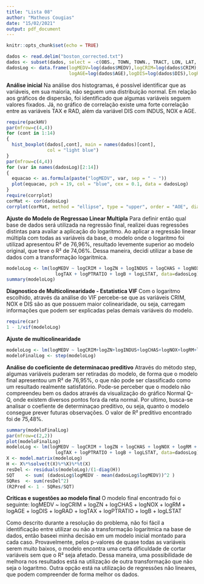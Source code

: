 ```yaml
---
title: "Lista 08"
author: "Matheus Cougias"
date: "15/02/2021"
output: pdf_document
---
```


```r
knitr::opts_chunk$set(echo = TRUE)
```
```r
dados <- read.delim("boston_corrected.txt")
dados <- subset(dados, select = -c(OBS., TOWN, TOWN., TRACT, LON, LAT, CMEDV))
dadosLog <- data.frame(logMEDV=log(dados$MEDV),logCRIM=log(dados$CRIM),logZN=log(dados$ZN+1),logINDUS=log(dados$INDUS),logCHAS=log(dados$CHAS+1),logNOX=log(dados$NOX),logRM=log(dados$RM),
                       logAGE=log(dados$AGE),logDIS=log(dados$DIS),logRAD=log(dados$RAD),logTAX=log(dados$TAX),logPTRATIO=log(dados$PTRATIO),logB=log(dados$B),logLSTAT=log(dados$LSTAT))
```
**Análise inicial**
Na análise dos histogramas, é possível identificar que as variáveis, em sua maioria, não seguem uma distribuição normal. Em relação aos gráficos de dispersão, foi identificado que algumas variáveis seguem valores fixados. Já, no gráfico de correlação existe uma forte correlação entre as variáveis TAX e RAD, além da variável DIS com INDUS, NOX e AGE.
```r
require(packHV)
par(mfrow=c(4,4))
for (cont in 1:14)
{
  hist_boxplot(dados[,cont], main = names(dados)[cont],
               col = "light blue")
}
par(mfrow=c(4,4))
for (var in names(dadosLog)[2:14])
{
  equacao <- as.formula(paste("logMEDV", var, sep = " ~ "))
  plot(equacao, pch = 19, col = "blue", cex = 0.1, data = dadosLog)
}
require(corrplot)
corMat <- cor(dadosLog)
corrplot(corMat, method = "ellipse", type = "upper", order = "AOE", diag=FALSE, addgrid.col=NA, outline=TRUE)
```
**Ajuste do Modelo de Regressao Linear Multipla**
Para definir então qual base de dados será utilizada na regressão final, realizei duas regressões distintas para avaliar a aplicação do logaritmo. Ao aplicar a regressão linear múltipla com todas as variáveis da base, o modelo onde o logaritmo foi utilizad apresentou R² de 76,96%, resultado levemente superior ao modelo original, que teve o R² de 74,06%. Dessa maneira, decidi utilizar a base de dados com a transformação logaritmica.
```r
modeloLog <- lm(logMEDV ~ logCRIM + logZN + logINDUS + logCHAS + logNOX + logRM + logAGE + logDIS + logRAD +
                  logTAX + logPTRATIO + logB + logLSTAT, data=dadosLog)
summary(modeloLog)
```
**Diagnostico de Multicolinearidade - Estatistica VIF**
Com o logaritmo escolhido, através da análise do VIF percebe-se que as variáveis CRIM, NOX e DIS são as que possuem maior colinearidade, ou seja, carregam informações que podem ser explicadas pelas demais variáveis do modelo.
```r
require(car)
1 - 1/vif(modeloLog)
```
**Ajuste de multicolinearidade**
```r
modeloLog <- lm(logMEDV ~ logCRIM+logZN+logINDUS+logCHAS+logNOX+logRM+logAGE+logDIS+logRAD+logTAX+logPTRATIO+logB+logLSTAT,data=dadosLog)
modeloFinalLog <- step(modeloLog)
```
**Análise do coeficiente de determinacao preditivo**
Através do método step, algumas variáveis puderam ser retiradas do modelo, de forma que o modelo final apresentou um R² de 76,95%, o que não pode ser classificado como um resultado realmente satisfatório. Pode-se perceber que o modelo não compreendeu bem os dados através da visualização do gráfico Normal Q-Q, onde existem diversos pontos fora da reta normal. Por ultimo, busca-se analisar o coefiente de determinaçao preditivo, ou seja, quanto o modelo consegue prever futuras observações. O valor de R² preditivo encontrado foi de 75,48%.
```r
summary(modeloFinalLog)
par(mfrow=c(2,2))
plot(modeloFinalLog)
modeloLog <- lm(logMEDV ~ logCRIM + logZN + logCHAS + logNOX + logRM + logAGE + logDIS + logRAD +
                  logTAX + logPTRATIO + logB + logLSTAT, data=dadosLog)
X <- model.matrix(modeloLog)
H <- X%*%solve(t(X)%*%X)%*%t(X)
resDel <- residuals(modeloLog)/(1-diag(H))
SQT    <- sum( (dadosLog$logMEDV - mean(dadosLog$logMEDV))^2 )
SQRes  <- sum(resDel^2)
(R2Pred <- 1 - SQRes/SQT)
```
**Críticas e sugestões ao modelo final**
O modelo final encontrado foi o seguinte: logMEDV ~ logCRIM + logZN + logCHAS + logNOX + logRM + logAGE + logDIS + logRAD + logTAX + logPTRATIO + logB + logLSTAT

Como descrito durante a resolução do problema, não foi fácil a identificação entre utilizar ou não a transformação logaritmica na base de dados, então baseei minha decisão em um modelo inicial montado para cada caso. Provavelmente, pelos p-valores de quase todas as variáveis serem muito baixos, o modelo encontra uma certa dificuldade de cortar variáveis sem que o R² seja afetado. Dessa maneira, uma possibilidade de melhora nos resultados está na utilização de outra transformação que não seja o logaritmo. Outra opção está na utilização de regressões não lineares, que podem compreender de forma melhor os dados.